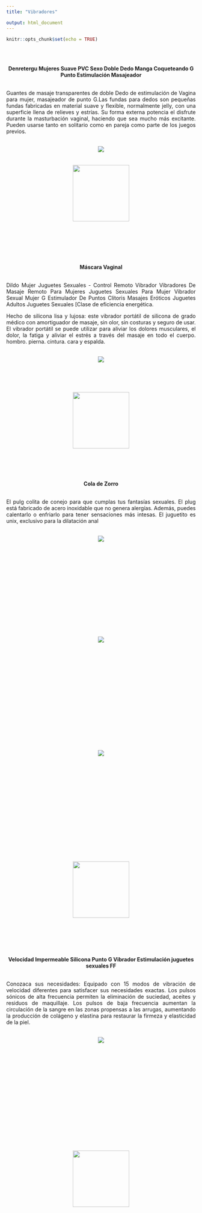 ---
title: "Vibradores"

output: html_document
---

```{r setup, include=FALSE}
knitr::opts_chunk$set(echo = TRUE)
```


\
\

<center>**Denretergu Mujeres Suave PVC Sexo Doble Dedo Manga Coqueteando G Punto Estimulación Masajeador**<center>
\
<p align="justify">Guantes de masaje transparentes de doble Dedo de estimulación de Vagina para mujer, masajeador de punto G.Las fundas para dedos son pequeñas fundas fabricadas en material suave y flexible, normalmente jelly, con una superficie llena de relieves y estrías. Su forma externa potencia el disfrute durante la masturbación vaginal, haciendo que sea mucho más excitante.
Pueden usarse tanto en solitario como en pareja como parte de los juegos previos.</p>
\
<center>![](imagen/vag2.png)</center>
\
\
<center>![](imagen/boton.png){width=150px}</center>
\
\
\
\
\


<center>**Máscara Vaginal**<center>
\
<p align="justify">Dildo Mujer Juguetes Sexuales - Control Remoto Vibrador Vibradores De Masaje Remoto Para Mujeres Juguetes Sexuales Para Mujer Vibrador Sexual Mujer G Estimulador De Puntos Clítoris Masajes Eróticos Juguetes Adultos Juguetes Sexuales [Clase de eficiencia energética.</p> 
<p align="justify">Hecho de silicona lisa y lujosa: este vibrador portátil de silicona de grado médico con amortiguador de masaje, sin olor, sin costuras y seguro de usar. El vibrador portátil se puede utilizar para aliviar los dolores musculares, el dolor, la fatiga y aliviar el estrés a través del masaje en todo el cuerpo. hombro. pierna. cintura. cara y espalda.</p>
\
<center>![](imagen/vag4.jpg)</center>
\
\
\

<center>![](imagen/boton.png){width=150px}</center>
\
\
\
\
\
<center>**Cola de Zorro**<center>
\
<p align="justify">El pulg colita de conejo para que cumplas tus fantasías sexuales.
El plug está fabricado de acero inoxidable que no genera alergías. Además, puedes calentarlo o enfriarlo para tener sensaciones más intesas. El juguetito es unix, exclusivo para la dilatación anal</p>
\
<div style="width:300px; height:200px">
<center>![](imagen/cola.jpg)</center>
</div>
\
\
\
\
<div style="width:300px; height:200px">
<center>![](imagen/cola2.jpg)</center>
</div>
\
\
\
\
\
\
<div style="width:300px; height:200px">
<center>![](imagen/cola3.jpg)</center>
</div>


\
\
\
\

<center>![](imagen/boton.png){width=150px}</center>

\
\
\
\
\
\
<center>**Velocidad Impermeable Silicona Punto G Vibrador Estimulación juguetes sexuales FF**<center>
\
<p align="justify"> Conozaca sus necesidades: Equipado con 15 modos de vibración de velocidad diferentes para satisfacer sus necesidades exactas. Los pulsos sónicos de alta frecuencia permiten la eliminación de suciedad, aceites y residuos de maquillaje. Los pulsos de baja frecuencia aumentan la circulación de la sangre en las zonas propensas a las arrugas, aumentando la producción de colágeno y elastina para restaurar la firmeza y elasticidad de la piel.</p>
\
<div style="width:300px; height:200px">
<center>![](imagen/55.jpg)</center>
</div>
\
\
\
\
\
\
<center>![](imagen/boton.png){width=150px}</center>
\
\
\
\

